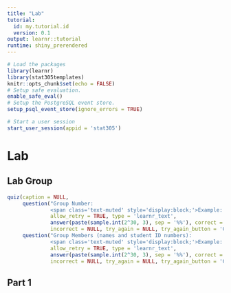 ```yaml
---
title: "Lab"
tutorial:
  id: my.tutorial.id
  version: 0.1
output: learnr::tutorial
runtime: shiny_prerendered
---
```


```r
# Load the packages
library(learnr)
library(stat305templates)
knitr::opts_chunk$set(echo = FALSE)
# Setup safe evaluation.
enable_safe_eval()
# Setup the PostgreSQL event store.
setup_psql_event_store(ignore_errors = TRUE)

```
```r
# Start a user session
start_user_session(appid = 'stat305')
```
<!-- Inject shinyjs into the document. Must appear after `start_user_session` -->
<script src="shinyjs/inject.js"></script>

# Lab

## Lab Group

```r
quiz(caption = NULL,
     question("Group Number:
              <span class='text-muted' style='display:block;'>Example: <em>C4</em> if you are group number 4 in lab section <em>L2C</em></span>",
              allow_retry = TRUE, type = 'learnr_text',
              answer(paste(sample.int(2^30, 3), sep = '%%'), correct = TRUE), # a random unpredictable "correct" answer.
              incorrect = NULL, try_again = NULL, try_again_button = 'Change'),
     question("Group Members (names and student ID numbers):
              <span class='text-muted' style='display:block;'>Example: <em>David (12345678), Menglin (87654321)</em></span>",
              allow_retry = TRUE, type = 'learnr_text',
              answer(paste(sample.int(2^30, 3), sep = '%%'), correct = TRUE), # a random unpredictable "correct" answer.
              incorrect = NULL, try_again = NULL, try_again_button = 'Change'))
```

## Part 1

